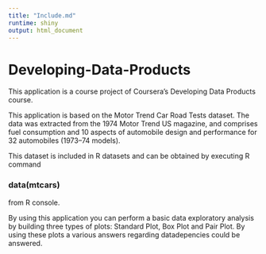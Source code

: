 ```yaml
---
title: "Include.md"
runtime: shiny
output: html_document
---
```


# Developing-Data-Products

This application is a course project of Coursera's Developing Data Products course.

This application is based on the Motor Trend Car Road Tests dataset. The data was extracted from the 1974 Motor Trend US magazine, and comprises fuel consumption and 10 aspects of automobile design and performance for 32 automobiles (1973–74 models).

This dataset is included in R datasets and can be obtained by executing R command

### data(mtcars)

from R console.

By using this application you can perform a basic data exploratory analysis by building three types of plots: Standard Plot, Box Plot and Pair Plot. By using these plots a various answers regarding datadepencies could be answered.